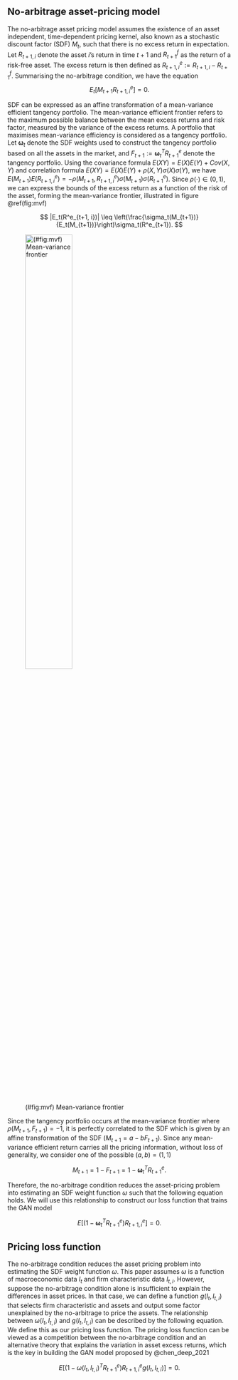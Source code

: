 ## No-arbitrage asset-pricing model {#no_arbitrage}

The no-arbitrage asset pricing model assumes the existence
of an asset independent, time-dependent pricing kernel, also known as a stochastic
discount factor (SDF) $M_t$, such that there is no excess
return in expectation.
Let $R_{t+1, i}$ denote the asset $i$'s return in
time $t+1$ and $R^f_{t+1}$ as the return of a risk-free asset.
The excess return is then defined as $R^e_{t+1, i} :=
R_{t+1, i} - R^f_{t+1}$. Summarising the no-arbitrage
condition, we have the equation
$$
E_t[M_{t+1} R^e_{t+1, i}] = 0.
$$

SDF can be expressed as an affine transformation of a
mean-variance efficient tangency portfolio.
The mean-variance efficient frontier refers to the maximum
possible balance between the mean excess returns and risk
factor, measured by the variance of the
excess returns. A portfolio that maximises mean-variance
efficiency is considered as a tangency portfolio. 
Let $\mathbf{\omega}_t$ denote the SDF weights used to
construct the tangency portfolio based on all the assets in
the market, and
$F_{t+1} := \mathbf{\omega}_t^T R^e_{t+1}$ denote the tangency
portfolio.
Using the covariance formula
$E(XY)=E(X)E(Y) + Cov(X, Y)$ and correlation formula 
$E(XY) = E(X)E(Y)+\rho(X, Y)\sigma(X)\sigma(Y)$,
we have $E(M_{t+1})E(R^e_{t+1,
i}) = -\rho(M_{t+1}, R^e_{t+1,
i})\sigma(M_{t+1})\sigma(R^e_{t+1})$. Since
$\rho(\cdot)\in(0, 1)$, we can express the bounds of the
excess return as a function of the risk of the asset,
forming the mean-variance frontier, illustrated in
figure \@ref(fig:mvf)

$$
|E_t(R^e_{t+1, i})| \leq \left(\frac{\sigma_t(M_{t+1})}
{E_t(M_{t+1})}\right)\sigma_t(R^e_{t+1}).
$$

![(#fig:mvf) Mean-variance frontier](./src/mvf){width=50%}

Since the tangency portfolio occurs at the mean-variance
frontier where $\rho(M_{t+1}, F_{t+1})=-1$,
it is perfectly correlated to the SDF
which is given by an affine transformation of the SDF
($M_{t+1} = a - b F_{t+1}$). Since any
mean-variance efficient return carries all the pricing
information, without loss of generality,
we consider one of the possible $(a, b) = (1,
1)$

$$
M_{t+1} = 1 - F_{t+1} = 1 - \mathbf{\omega}_t^T R^e_{t+1}.
$$

Therefore, the no-arbitrage condition reduces the
asset-pricing problem into estimating an SDF weight function
$\omega$ such that the following equation holds. We will
use this relationship to construct our loss function that
trains the GAN model

$$
E\left[\left(1-\mathbf{\omega}_t^T R^e_{t+1}\right)R^e_{t+1, i}\right] = 0.
$$


## Pricing loss function {#loss_function}

The no-arbitrage condition reduces the asset pricing problem
into estimating the SDF weight function $\omega$.
This paper assumes $\omega$ is a function of
macroeconomic data $I_t$ and firm characteristic
data $I_{t, i}$.
However, suppose the no-arbitrage condition
alone is insufficient to explain the differences in asset
prices. In that case, we can define a function $g(I_t, I_{t, i})$
that selects firm characteristic and assets and output some factor
unexplained by the no-arbitrage
to price the assets. The relationship between $\omega(I_t,
I_{t, i})$ and $g(I_t, I_{t, i})$ can be described by the
following equation. We define this as our pricing loss
function. The pricing loss function can be viewed as a
competition between the no-arbitrage condition and an
alternative theory that explains the variation in
asset excess returns, which is the key in building the
GAN model proposed by @chen_deep_2021

$$
E\left[\left(1-\omega(I_t, I_{t, i})^T R^e_{t+1}\right)R^e_{t+1, i}
g(I_t, I_{t, i})
\right] = 0.
$$

